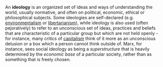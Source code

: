 {{subpages}}

An '''ideology''' is an organized set of ideas and ways of understanding the world, usually normative, and often on political, economic, ethical or philosophical subjects. Some ideologies are self-declared (e.g. [[environmentalism]] or [[libertarianism]]), while ideology is also used (often pejoratively) to refer to an unconscious set of ideas, practices and beliefs that are characteristic of a particular group but which are not held openly - for instance, many critics of [[capitalism]] think of it more as an unconscious delusion or a box which a person cannot think outside of. Marx, for instance, sees social ideology as being a ''superstructure'' that is heavily determined by the ''economic base'' of a particular society, rather than as something that is freely chosen.